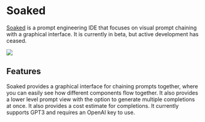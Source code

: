 
# Soaked 

[Soaked](https://soaked-prompts.vercel.app) is a prompt engineering IDE that
focuses on visual prompt chaining with a graphical interface. It is currently in
beta, but active development has ceased.

<div style={{ textAlign: "center" }}>
  <Image
    src="/docs/assets/tooling/soaked.webp"
    width={2866}
    height={1590}
    style={{ width: "750px", margin: "auto" }}
  />
</div>

## Features

Soaked provides a graphical interface for chaining prompts together,
where you can easily see how different components flow together. It also
provides a lower level prompt view with the option to generate multiple
completions at once. It also provides a cost estimate for completions. It currently supports GPT3 and requires an OpenAI key to use.
